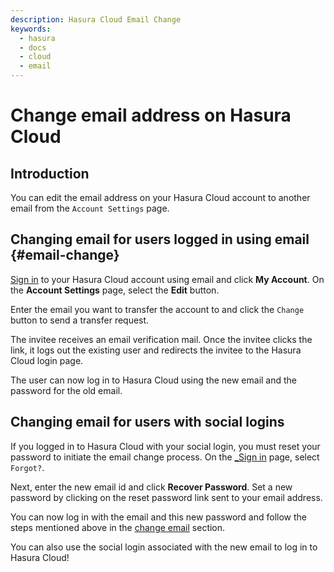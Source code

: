 ```yaml
---
description: Hasura Cloud Email Change
keywords:
  - hasura
  - docs
  - cloud
  - email
---
```



# Change email address on Hasura Cloud

## Introduction

You can edit the email address on your Hasura Cloud account to another email from the `Account Settings` page.

## Changing email for users logged in using email {#email-change}

[Sign in](https://cloud.hasura.io/login?redirect_url=/) to your Hasura Cloud account using email and click **My Account**.
On the **Account Settings** page, select the **Edit** button.

<Thumbnail
  src="/img/graphql/cloud/account-settings/account-settings-tab.png"
  alt="Account Management"
  width="750px"
/>

Enter the email you want to transfer the account to and click the `Change` button to send a transfer request.

<Thumbnail
  src="/img/graphql/cloud/account-settings/edit-email-input.png"
  alt="edit email section"
  width="700px"
/>

The invitee receives an email verification mail. Once the invitee clicks the link, it logs out the existing user and redirects the invitee to the Hasura Cloud login page.

The user can now log in to Hasura Cloud using the new email and the password for the old email.


## Changing email for users with social logins

If you logged in to Hasura Cloud with your social login, you must reset your password to initiate the email change process.
On the [_Sign in](https://cloud.hasura.io/login?redirect_url=/) page, select `Forgot?`.

<Thumbnail
  src="/img/graphql/cloud/account-settings/forgot-password.png"
  alt="Forgot password"
  width="350px"
/>

Next, enter the new email id and click **Recover Password**.
Set a new password by clicking on the reset password link sent to your email address.

You can now log in with the email and this new password and follow the steps mentioned above in the [change email](#email-change) section.

You can also use the social login associated with the new email to log in to Hasura Cloud!
